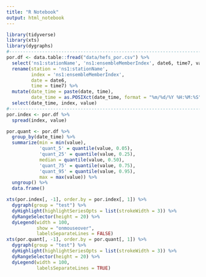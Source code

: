 ```yaml
---
title: "R Notebook"
output: html_notebook
---
```


```r
library(tidyverse)
library(xts)
library(dygraphs)
#------------------------------------------------------------------------------
por.df <- data.table::fread("data/hefs_por.csv") %>% 
  select('ns1:stationName', 'ns1:ensembleMemberIndex', date6, time7, value, flag) %>% 
  rename(station = 'ns1:stationName',
         index = 'ns1:ensembleMemberIndex',
         date = date6,
         time = time7) %>% 
  mutate(date_time = paste(date, time),
         date_time = as.POSIXct(date_time, format = "%m/%d/%Y %H:%M:%S")) %>% 
  select(date_time, index, value)
#------------------------------------------------------------------------------
por.index <- por.df %>% 
  spread(index, value)

por.quant <- por.df %>% 
  group_by(date_time) %>% 
  summarize(min = min(value),
            'quant_5' = quantile(value, 0.05),
            'quant_25' = quantile(value, 0.25),
            median = quantile(value, 0.50),
            'quant_75' = quantile(value, 0.75),
            'quant_95' = quantile(value, 0.95),
            max = max(value)) %>% 
  ungroup() %>% 
  data.frame()
```

```r
xts(por.index[, -1], order.by = por.index[, 1]) %>% 
  dygraph(group = "test") %>% 
  dyHighlight(highlightSeriesOpts = list(strokeWidth = 3)) %>% 
  dyRangeSelector(height = 20) %>% 
  dyLegend(width = 100,
           show = "onmouseover",
           labelsSeparateLines = FALSE)
xts(por.quant[, -1], order.by = por.quant[, 1]) %>% 
  dygraph(group = "test") %>% 
  dyHighlight(highlightSeriesOpts = list(strokeWidth = 3)) %>% 
  dyRangeSelector(height = 20) %>% 
  dyLegend(width = 100,
           labelsSeparateLines = TRUE)
```

